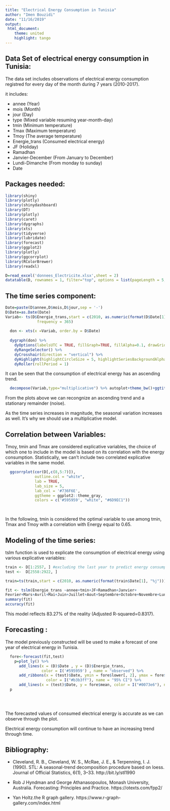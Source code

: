```yaml
---
title: "Electrical Energy Consumption in Tunisia"
author: "Imen Bouzidi"
date: "11/16/2019"
output:
 html_document:
    theme: united
    highlight: tango
---
```



## Data Set of electrical energy consumption in Tunisia:

The data set includes observations of electrical energy consumption registred for every day of the month during 7 years (2010-2017).

it includes:

* annee (Year)
* mois (Month)
* jour (Day)
* type (Mixed variable resuming year-month-day)
* tmin (Minimum temperature)
* Tmax (Maximum temperature)
* Tmoy (The average temperature)
* Energie_trans (Consumed electrical energy)
* JF (Holiday)
* Ramadhan
* Janvier-December (From January to December)
* Lundi-Dimanche (From monday to sunday)
* Date

## Packages needed:

```r
library(shiny)
library(plotly)
library(shinydashboard)
library(DT)
library(plotly)
library(caret)
library(dygraphs)
library(xts)         
library(tidyverse)
library(lubridate)
library(forecast)
library(ggplot2)
library(plotly)
library(ggcorrplot)
library(RColorBrewer)
library(readxl)

```




```r

D=read_excel('donnees_Electricite.xlsx',sheet = 2)
datatable(D, rownames = 1, filter="top", options = list(pageLength = 5, scrollX=T) )

```

## The time series component:

```r
Date=paste(D$annee,D$mois,D$jour,sep = '-')
D$Date=as.Date(Date)
Variab<- ts(D$Energie_trans,start = c(2010, as.numeric(format(D$Date[1], "%j"))),
              frequency = 365)
  
  don <- xts(x =Variab, order.by = D$Date)
  
  dygraph(don) %>%
    dyOptions(labelsUTC = TRUE, fillGraph=TRUE, fillAlpha=0.1, drawGrid = FALSE, colors="#D8AE5A") %>%
    dyRangeSelector() %>%
    dyCrosshair(direction = "vertical") %>%
    dyHighlight(highlightCircleSize = 5, highlightSeriesBackgroundAlpha = 0.2, hideOnMouseOut = FALSE)  %>%
    dyRoller(rollPeriod = 1)

```

It can be seen that the consumption of electrical energy has an ascending trend.

```r
  decompose(Variab,type="multiplicative") %>% autoplot+theme_bw()+ggtitle("Seasonal Decomposition of Electrical Energy Consumption")
```

From the plots above we can recongnize an ascending trend and a stationary remainder (noise).

As the time series increases in magnitude, the seasonal variation increases as well. It's
why we should use a multiplicative model.


## Correlation between Variables:

Tmoy, tmin and Tmax are considered explicative variables, the choice of which one to include in the model is based on its correlation with the energy consumption. Statistically, we can't include two correlated explicative variables in the same model. 

```r
  ggcorrplot(cor(D[,c(8,5:7)]),
             outline.col = "white",
             lab = TRUE,
             lab_size = 5,
             lab_col = '#736F6E',
             ggtheme = ggplot2::theme_gray,
             colors = c('#595959', "white", "#6D9EC1"))

  

```
 
 
 In the following, tmin is considered the optimal variable to use among tmin, Tmax and Tmoy with a correlation with Energy equal to 0.65.


## Modeling of the time series:

tslm function is used to explicate the consumption of electrical energy using various explicative variables: 

```r
train <- D[1:2557, ] #excluding the last year to predict energy consumption later
test <-  D[2558:2922, ]

train=ts(train,start = c(2010, as.numeric(format(train$Date[1], "%j"))),frequency = 365)

fit <- tslm(Energie_trans ~annee+tmin+JF+Ramadhan+Janvier+
Fevrier+Mars+Avril+Mai+Juin+Juillet+Aout+Septembre+Octobre+Novembre+Lundi+Mardi+Mercredi+Jeudi+Vendredi+Samedi, data = train)
summary(fit)
accuracy(fit)

```

This model reflects 83.27% of the reality (Adjusted R-squared=0.8317).


  
## Forecasting :

The model previously constructed will be used to make a forecast of one year of electrical energy in Tunisia. 

```r

 
  fore<-forecast(fit,test)
    p=plot_ly() %>%
      add_lines(x = (D)$Date , y = (D)$Energie_trans,
                color = I('#595959') , name = "observed") %>%
      add_ribbons(x = (test)$Date, ymin = fore$lower[, 2], ymax = fore$upper[, 2],
                  color = I("#b3b3ff"), name = "95% CI") %>%
      add_lines(x = (test)$Date, y = fore$mean, color = I("#0073e6"), name = "prediction")
  p
  
  
  
```

The forecasted values of consumed electrical energy is accurate as we can observe through the plot.

Electrical energy consumption will continue to have an increasing trend through time. 

## Bibliography:

* Cleveland, R. B., Cleveland, W. S., McRae, J. E., & Terpenning, I. J. (1990). STL: A seasonal-trend decomposition procedure based on loess. Journal of Official Statistics, 6(1), 3–33. http://bit.ly/stl1990

* Rob J Hyndman and George Athanasopoulos, 
Monash University, Australia. Forecasting: Principles and Practice. https://otexts.com/fpp2/

* Yan Holtz.the R graph gallery. https://www.r-graph-gallery.com/index.html

